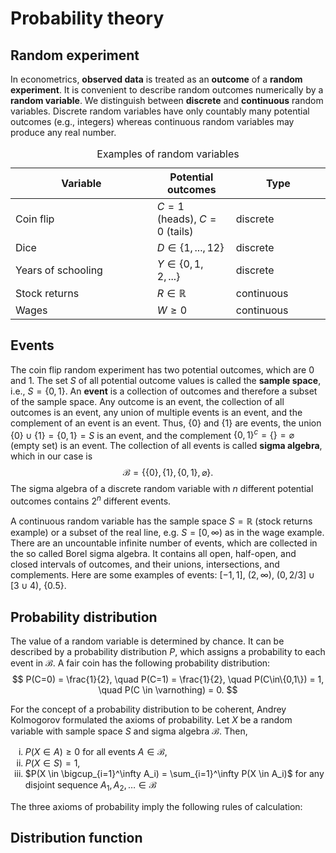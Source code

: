 # Probability theory

## Random experiment

In econometrics, **observed data** is treated as an **outcome** of a **random experiment**.
It is convenient to describe random outcomes numerically by a **random variable**.
We distinguish between **discrete** and **continuous** random variables.
Discrete random variables have only countably many potential outcomes (e.g., integers) whereas continuous random variables may produce any real number.

| Variable            | Potential outcomes    | Type        | 
|---------            |-----                  |------       |
|Coin flip            |$C=1$ (heads), $C=0$ (tails)   |discrete     |
|Dice                 |$D \in \{1,...,12\}$             |discrete     |
|Years of schooling   |$Y \in \{0,1,2,...\}$              |discrete     |
|Stock returns        |$R \in \mathbb R$      |continuous   |
|Wages                |$W \geq 0$             |continuous   |
: Examples of random variables


## Events

The coin flip random experiment has two potential outcomes, which are $0$ and $1$.
The set $S$ of all potential outcome values is called the **sample space**, i.e., $S = \{0,1\}$.
An **event** is a collection of outcomes and therefore a subset of the sample space.
Any outcome is an event, the collection of all outcomes is an event, any union of multiple events is an event, and the complement of an event is an event.
Thus, $\{0\}$ and $\{1\}$ are events, the union $\{0\} \cup \{1\} = \{0,1\} = S$ is an event, and the complement $\{0,1 \}^c = \{ \} = \varnothing$ (empty set) is an event.
The collection of all events is called **sigma algebra**, which in our case is
$$
 \mathcal B = \{ \{0\}, \{1\}, \{0,1\}, \varnothing \}.
$$
The sigma algebra of a discrete random variable with $n$ different potential outcomes contains $2^n$ different events. 

A continuous random variable has the sample space $S = \mathbb R$ (stock returns example) or a subset of the real line, e.g. $S = [0,\infty)$ as in the wage example.
There are an uncountable infinite number of events, which are collected in the so called Borel sigma algebra.
It contains all open, half-open, and closed intervals of outcomes, and their unions, intersections, and complements.
Here are some examples of events: $[-1, 1]$, $(2,\infty)$, $(0, 2/3] \cup [3 \cup 4)$, $\{0.5\}$.


## Probability distribution

The value of a random variable is determined by chance. It can be described by a probability distribution $P$, which assigns a probability to each event in $\mathcal B$.
A fair coin has the following probability distribution:
$$
  P(C=0) = \frac{1}{2}, \quad P(C=1) = \frac{1}{2}, \quad P(C\in\{0,1\}) = 1, \quad P(C \in \varnothing) = 0.
$$

For the concept of a probability distribution to be coherent, Andrey Kolmogorov formulated the axioms of probability. Let $X$ be a random variable with sample space $S$ and sigma algebra $\mathcal B$. Then,

(i)   $P(X \in A) \geq 0$ for all events $A \in \mathcal B$,
(ii)  $P(X \in S) = 1$,
(iii) $P(X \in \bigcup_{i=1}^\infty  A_i) = \sum_{i=1}^\infty P(X \in A_i)$ for any disjoint sequence $A_1, A_2, \ldots \in \mathcal B$

The three axioms of probability imply the following rules of calculation:



## Distribution function


